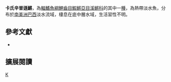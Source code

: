 {{Speciesbox 
| taxon = Simpsonichthys carlettoi
| status = NE
| status_system = IUCN3.1
| authority =  [[Costa|Costa]] & [[Nielsen|Nielsen]], 2004
| synonyms = 
}}
'''卡氏辛普遜鱂'''，為[[輻鰭魚綱|輻鰭魚綱]][[鯉齒目|鯉齒目]][[鰕鱂亞目|鰕鱂亞目]][[溪鱂科|溪鱂科]]的其中一[[種|種]]，為熱帶淡水魚，分布於[[南美洲|南美洲]][[巴西|巴西]]淡水流域，棲息在底中層水域，生活習性不明。

== 參考文獻 ==
*{{FishBase_species|genus=Simpsonichthys|species=carlettoi|year=2014|month=9}}

== 擴展閱讀 ==
{{refbegin}}
{{wikispecies-inline|Simpsonichthys carlettoi 卡氏辛普遜鱂}}
{{refend}}
{{Taxonbar|from=Q6410427}}

[[Category:辛普遜鱂屬|K]]